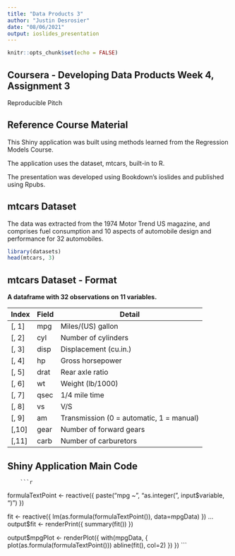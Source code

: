 ```yaml
---
title: "Data Products 3"
author: "Justin Desrosier"
date: "08/06/2021"
output: ioslides_presentation
---
```


```r
knitr::opts_chunk$set(echo = FALSE)
```

## Coursera - Developing Data Products Week 4, Assignment 3

Reproducible Pitch

## Reference Course Material

This Shiny application was built using methods learned from the Regression Models Course.

The application uses the dataset, mtcars, built-in to R.

The presentation was developed using Bookdown's ioslides and published using Rpubs.

## mtcars Dataset

The data was extracted from the 1974 Motor Trend US magazine, and comprises fuel consumption and 10 aspects of automobile design and performance for 32 automobiles.

```r
library(datasets)
head(mtcars, 3)
```

## mtcars Dataset - Format

**A dataframe with 32 observations on 11 variables.**

| Index | Field | Detail |
------- | ----- | ------ |
| [, 1] | mpg | Miles/(US) gallon |
| [, 2] | cyl | Number of cylinders |
| [, 3]	| disp | Displacement (cu.in.) |
| [, 4]	| hp | Gross horsepower |
| [, 5]	| drat | Rear axle ratio |
| [, 6]	| wt | Weight (lb/1000) |
| [, 7]	| qsec | 1/4 mile time |
| [, 8]	| vs | V/S |
| [, 9]	| am | Transmission (0 = automatic, 1 = manual) |
| [,10]	| gear | Number of forward gears |
| [,11]	| carb | Number of carburetors |

## Shiny Application Main Code

        ```r
formulaTextPoint <- reactive({
        paste("mpg ~", "as.integer(", input$variable, ")")  })

fit <- reactive({
        lm(as.formula(formulaTextPoint()), data=mpgData)  })
...
output$fit <- renderPrint({
        summary(fit()) })

output$mpgPlot <- renderPlot({
        with(mpgData, {
                plot(as.formula(formulaTextPoint()))
                abline(fit(), col=2)
        })  })
```
